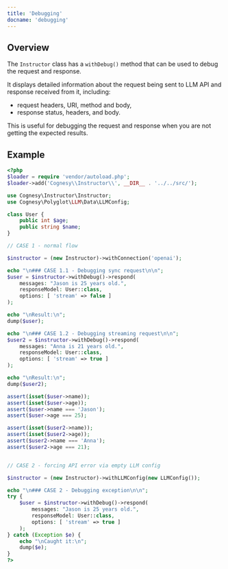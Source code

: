 ```yaml
---
title: 'Debugging'
docname: 'debugging'
---
```


## Overview

The `Instructor` class has a `withDebug()` method that can be used to debug the request and response.

It displays detailed information about the request being sent to LLM API and response received from it,
including:
 - request headers, URI, method and body,
 - response status, headers, and body.

This is useful for debugging the request and response when you are not getting the expected results.

## Example

```php
<?php
$loader = require 'vendor/autoload.php';
$loader->add('Cognesy\\Instructor\\', __DIR__ . '../../src/');

use Cognesy\Instructor\Instructor;
use Cognesy\Polyglot\LLM\Data\LLMConfig;

class User {
    public int $age;
    public string $name;
}

// CASE 1 - normal flow

$instructor = (new Instructor)->withConnection('openai');

echo "\n### CASE 1.1 - Debugging sync request\n\n";
$user = $instructor->withDebug()->respond(
    messages: "Jason is 25 years old.",
    responseModel: User::class,
    options: [ 'stream' => false ]
);

echo "\nResult:\n";
dump($user);

echo "\n### CASE 1.2 - Debugging streaming request\n\n";
$user2 = $instructor->withDebug()->respond(
    messages: "Anna is 21 years old.",
    responseModel: User::class,
    options: [ 'stream' => true ]
);

echo "\nResult:\n";
dump($user2);

assert(isset($user->name));
assert(isset($user->age));
assert($user->name === 'Jason');
assert($user->age === 25);

assert(isset($user2->name));
assert(isset($user2->age));
assert($user2->name === 'Anna');
assert($user2->age === 21);


// CASE 2 - forcing API error via empty LLM config

$instructor = (new Instructor)->withLLMConfig(new LLMConfig());

echo "\n### CASE 2 - Debugging exception\n\n";
try {
    $user = $instructor->withDebug()->respond(
        messages: "Jason is 25 years old.",
        responseModel: User::class,
        options: [ 'stream' => true ]
    );
} catch (Exception $e) {
    echo "\nCaught it:\n";
    dump($e);
}
?>
```
